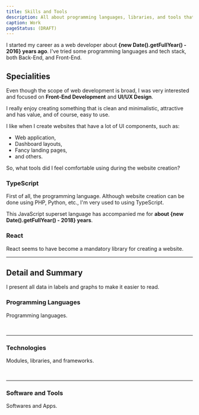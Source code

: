 ```yaml
---
title: Skills and Tools
description: All about programming languages, libraries, and tools that I've ever used.
caption: Work
pageStatus: (DRAFT)
---
```



I started my career as a web developer about **{new Date().getFullYear() - 2016} years ago**. I've tried some programming languages and tech stack, both Back-End, and Front-End.

## Specialities

Even though the scope of web development is broad, I was very interested and focused on **Front-End Development** and **UI/UX Design**.

I really enjoy creating something that is clean and minimalistic, attractive and has value, and of course, easy to use.

I like when I create websites that have a lot of UI components, such as:

- Web application,
- Dashboard layouts,
- Fancy landing pages,
- and others.

So, what tools did I feel comfortable using during the website creation?

### TypeScript

First of all, the programming language. Although website creation can be done using PHP, Python, etc., I'm very used to using TypeScript.

This JavaScript superset language has accompanied me for **about {new Date().getFullYear() - 2018} years**.

### React

React seems to have become a mandatory library for creating a website.

---

## Detail and Summary

I present all data in labels and graphs to make it easier to read.

### Programming Languages

Programming languages.

<br />
<VStack spacing={12}>
  <Labels
    title="FE related"
    items={[
      { title: 'TypeScript', indicator: 100 },
      { title: 'JavaScript', indicator: 100 },
      { title: 'HTML', indicator: 100 },
      { title: 'CSS/SCSS', indicator: 100 },
    ]}
  />
  <Labels
    title="BE related"
    items={[
      { title: 'PHP', indicator: 25 },
      { title: 'SQL', indicator: 25 },
    ]}
  />
</VStack>

---

### Technologies

Modules, libraries, and frameworks.

<br />
<VStack spacing={12}>
  <Labels
    title="UI related"
    items={[
      { title: 'Tailwind CSS', indicator: 100 },
      { title: 'Material UI', indicator: 75 },
      { title: 'Chakra UI', indicator: 50 },
      { title: 'Bootstrap', indicator: 25 },
      { title: 'Zurb Foundation', indicator: 50 },
    ]}
  />
  <Labels
    title="FE related"
    items={[
      { title: 'React', indicator: 100 },
      { title: 'Next.js', indicator: 50 },
      { title: 'Framer Motion', indicator: 50 },
      { title: 'Storybook', indicator: 50 },
      { title: 'Framework7', indicator: 50 },
      { title: 'Redux', indicator: 25 },
      { title: 'Webpack', indicator: 25 },
      { title: 'Gulp', indicator: 25 },
      { title: 'Backbone.js', indicator: 25 },
      { title: 'Marionette.js', indicator: 25 },
      { title: 'WordPress', indicator: 25 },
    ]}
  />
  <Labels
    title="BE related"
    items={[
      { title: 'Express', indicator: 25 },
      { title: 'Redis', indicator: 25 },
      { title: 'MongoDB', indicator: 25 },
    ]}
  />
</VStack>

---

### Software and Tools

Softwares and Apps.

<br />
<VStack spacing={12}>
  <Labels
    title="Coder related"
    items={[
      { title: 'VS Code', indicator: 100 },
      { title: 'Node.js', indicator: 100 },
      { title: 'Git', indicator: 100 },
      { title: 'Sourcetree', indicator: 50 },
    ]}
  />
  <Labels
    title="Designer related"
    items={[
      { title: 'Figma', indicator: 100 },
      { title: 'Inkscape', indicator: 50 },
      { title: 'Photoshop', indicator: 25 },
    ]}
  />
</VStack>
